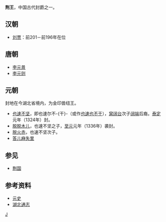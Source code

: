 '''荆王'''，中国古代封爵之一。
==汉朝==
*[[刘贾|刘贾]]：前201－前196年在位

==唐朝==
*[[李元景|李元景]]
*[[李元则|李元则]]

==元朝==
封地在今湖北省境内，为金印兽纽王。
*[[也速不坚|也速不坚]]，即也速尔不-{干}-（或作[[也速也不干|也速也不干]]），[[窝阔台|窝阔台]]次子[[阔端|阔端]]后裔。[[泰定_(元朝)|泰定]]元年（1324年）封。
*[[脱脱木儿_(荆王)|脱脱木儿]]，也速不坚之子，[[至元_(元顺帝)|至元]]元年（1336年）袭封。
*[[脱火赤_(荆王)|脱火赤]]，也速不坚次子。
*[[答儿麻失里|答儿麻失里]]

==参见==
*[[荆国|荆国]]

==参考资料==
*[[元史|元史]]
*[[湖北通志|湖北通志]] 

{{Disambig|J|Cat=二字中国王爵消歧义}}
[[Category:汉朝诸侯王封号|J]]